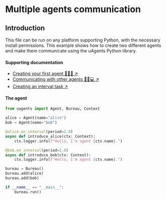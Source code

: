 # Multiple agents communication

## Introduction

This file can be run on any platform supporting Python, with the necessary install permissions. This example shows how to create two different agents and make them communicate using the uAgents Python library.

#### Supporting documentation

- [Creating your first agent 🤖🧑‍💻 ↗️](/guides/agents/create-a-uagent)
- [Communicating with other agents 📱🤖💻 ↗️](/guides/agents/communicating-with-other-agents)
- [Creating an interval task ↗️](/guides/agents/interval-task)

#### The agent

```py copy filename="agents.py"
from uagents import Agent, Bureau, Context

alice = Agent(name="alice")
bob = Agent(name="bob")

@alice.on_interval(period=2.0)
async def introduce_alice(ctx: Context):
    ctx.logger.info(f"Hello, I'm agent {ctx.name}.")

@bob.on_interval(period=2.0)
async def introduce_bob(ctx: Context):
    ctx.logger.info(f"Hello, I'm agent {ctx.name}.")

bureau = Bureau()
bureau.add(alice)
bureau.add(bob)

if __name__ == "__main__":
    bureau.run()
```
